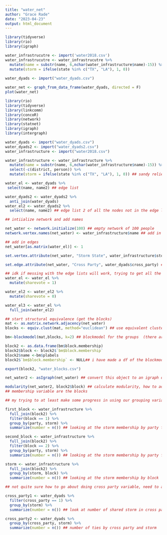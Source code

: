 ```yaml
---
title: "water_net"
author: "Grace Rade"
date: "2023-04-23"
output: html_document
---
```

```r
library(tidyverse)
library(rio)
library(igraph)

water_infrastrucutre <- import('water2018.csv')
water_infrastrucutre <- water_infrastrucutre %>% 
  mutate(name = substr(name, 6,nchar(water_infrastructure$name)-15)) %>%
  mutate(storm = ifelse(state %in% c("TX", "LA"), 1, 0))
  
water_dyads <- import("water_dyads.csv")

water_net <- graph_from_data_frame(water_dyads, directed = F)
plot(water_net)
```

```r
library(rio)
library(tidyverse)
library(linkcomm)
library(concoR)
library(network)
library(statnet)
library(igraph)
library(intergraph)

water_dyads <- import("water_dyads.csv")
water_dyads2 <- import("water_dyads2.csv")
water_infrastructure <- import("water2018.csv")

water_infrastructure <- water_infrastructure %>% 
  mutate(name = substr(name, 6,nchar(water_infrastructure$name)-15)) %>% 
  select(-c(district, person)) %>% 
  mutate(storm = ifelse(state %in% c("TX", "LA"), 1, 0)) ## sandy relief just in case

water_el <- water_dyads %>% 
 select(name, name2) ## edge list

water_dyads2 <- water_dyads2 %>% 
  anti_join(water_dyads)
water_el2 <- water_dyads2 %>% 
  select(name, name2) ## edge list 2 of all the nodes not in the edge list (idk just spitballing)

## intiialize network and add names

net_water <- network.initialize(100) ## empty network of 100 people
network.vertex.names(net_water) <- water_infrastructure$name ## add in senator names

## add in edges
net_water[as.matrix(water_el)] <- 1 

set.vertex.attribute(net_water, "Storm State", water_infrastructure$storm) ## set storm as a vertex attribute

set.edge.attribute(net_water, "Cross Party", water_dyads$cross_party) ## set edge attribute to cross party vote

## idk if messing with the edge lists will work, trying to get all the senators to be in the edge list
water_el <- water_el %>% 
  mutate(sharevote = 1)

water_el2 <- water_el2 %>% 
  mutate(sharevote = 0)

water_el3 <- water_el %>% 
  full_join(water_el2)

## start structural equivalence (get the blocks)
mat <- as.matrix.network.adjacency(net_water)
blocks <- equiv.clust(mat, method="euclidean") ## use equivalent clusters because they work on network objects

bm<-blockmodel(mat,blocks, k=2) ## blockmodel for the groups  (there are two blocks)

block2 <- as.data.frame(bm$block.membership)
block2$block <- block2$`bm$block.membership`
block2$name <-bm$plabels
block2$`bm$block.membership` <- NULL## i have made a df of the blockmodel, sorting the whole senate into groups 

export(block2, "water_blocks.csv")

net_water2 <- asIgraph(net_water) ## convert this object to an igraph object 

modularity(net_water2, block2$block) ## calculate modularity, how to add the storm attribute though and cross party, not sure what to do next
## membership variable are the blocks

## my trying to at least make some progress in using our grouping variables

first_block <- water_infrastructure %>% 
  full_join(block2) %>% 
  filter(block == 1) %>% 
  group_by(party, storm) %>% 
  summarize(number = n()) ## looking at the storm membership by party for block 1

second_block <- water_infrastructure %>% 
  full_join(block2) %>% 
  filter(block == 2) %>% 
  group_by(party, storm) %>% 
  summarize(number = n()) ## looking at the storm membership by party for block 2

storm <- water_infrastructure %>% 
  full_join(block2) %>% 
  group_by(storm, block) %>% 
  summarize(number = n()) ## looking at the storm membership by block

## not quite sure how to go about doing cross party variable, need to add it to the dyads but then i can't look at the blocks

cross_party1 <- water_dyads %>% 
  filter(cross_party == 1) %>% 
  group_by(storm) %>% 
  summarize(number = n()) ## look at number of shared storm in cross party ties

cross_party2 <- water_dyads %>% 
  group_by(cross_party, storm) %>% 
  summarize(number = n()) ## number of ties by cross party and storm
```

